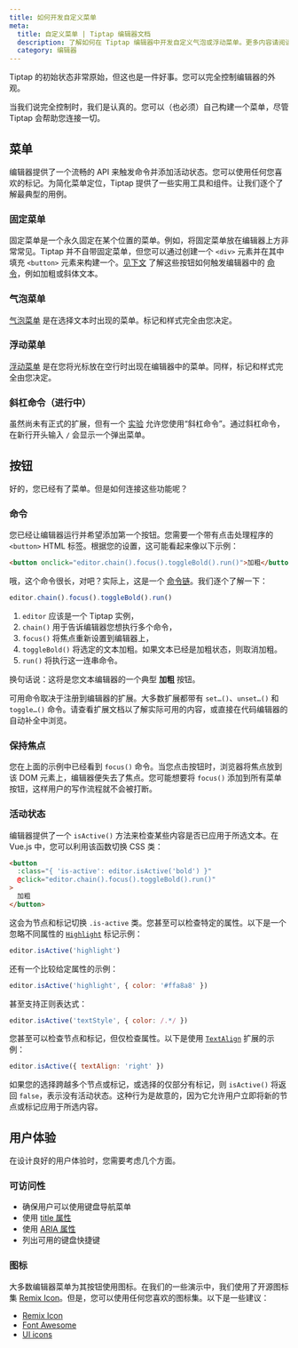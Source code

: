 ```yaml
---
title: 如何开发自定义菜单
meta:
  title: 自定义菜单 | Tiptap 编辑器文档
  description: 了解如何在 Tiptap 编辑器中开发自定义气泡或浮动菜单。更多内容请阅读我们的文档！
  category: 编辑器
---
```



Tiptap 的初始状态非常原始，但这也是一件好事。您可以完全控制编辑器的外观。

当我们说完全控制时，我们是认真的。您可以（也必须）自己构建一个菜单，尽管 Tiptap 会帮助您连接一切。

## 菜单

编辑器提供了一个流畅的 API 来触发命令并添加活动状态。您可以使用任何您喜欢的标记。为简化菜单定位，Tiptap 提供了一些实用工具和组件。让我们逐个了解最典型的用例。

### 固定菜单

固定菜单是一个永久固定在某个位置的菜单。例如，将固定菜单放在编辑器上方非常常见。Tiptap 并不自带固定菜单，但您可以通过创建一个 `<div>` 元素并在其中填充 `<button>` 元素来构建一个。[见下文](#buttons) 了解这些按钮如何触发编辑器中的 [命令](/editor/api/commands)，例如加粗或斜体文本。

### 气泡菜单

[气泡菜单](/editor/extensions/functionality/bubble-menu) 是在选择文本时出现的菜单。标记和样式完全由您决定。

<CodeDemo path="/Extensions/BubbleMenu?inline=false&hideSource=true" />

### 浮动菜单

[浮动菜单](/editor/extensions/functionality/floatingmenu) 是在您将光标放在空行时出现在编辑器中的菜单。同样，标记和样式完全由您决定。

<CodeDemo path="/Extensions/FloatingMenu?inline=false&hideSource=true" />

### 斜杠命令（进行中）

虽然尚未有正式的扩展，但有一个 [实验](/examples/experiments/slash-commands) 允许您使用“斜杠命令”。通过斜杠命令，在新行开头输入 `/` 会显示一个弹出菜单。

## 按钮

好的，您已经有了菜单。但是如何连接这些功能呢？

### 命令

您已经让编辑器运行并希望添加第一个按钮。您需要一个带有点击处理程序的 `<button>` HTML 标签。根据您的设置，这可能看起来像以下示例：

```html
<button onclick="editor.chain().focus().toggleBold().run()">加粗</button>
```

哦，这个命令很长，对吧？实际上，这是一个 [命令链](/editor/api/commands)。我们逐个了解一下：

```js
editor.chain().focus().toggleBold().run()
```

1. `editor` 应该是一个 Tiptap 实例，
2. `chain()` 用于告诉编辑器您想执行多个命令，
3. `focus()` 将焦点重新设置到编辑器上，
4. `toggleBold()` 将选定的文本加粗。如果文本已经是加粗状态，则取消加粗。
5. `run()` 将执行这一连串命令。

换句话说：这将是您文本编辑器的一个典型 **加粗** 按钮。

可用命令取决于注册到编辑器的扩展。大多数扩展都带有 `set…()`、`unset…()` 和 `toggle…()` 命令。请查看扩展文档以了解实际可用的内容，或直接在代码编辑器的自动补全中浏览。

### 保持焦点

您在上面的示例中已经看到 `focus()` 命令。当您点击按钮时，浏览器将焦点放到该 DOM 元素上，编辑器便失去了焦点。您可能想要将 `focus()` 添加到所有菜单按钮，这样用户的写作流程就不会被打断。

### 活动状态

编辑器提供了一个 `isActive()` 方法来检查某些内容是否已应用于所选文本。在 Vue.js 中，您可以利用该函数切换 CSS 类：

```html
<button
  :class="{ 'is-active': editor.isActive('bold') }"
  @click="editor.chain().focus().toggleBold().run()"
>
  加粗
</button>
```

这会为节点和标记切换 `.is-active` 类。您甚至可以检查特定的属性。以下是一个忽略不同属性的 [`Highlight`](/editor/extensions/marks/highlight) 标记示例：

```js
editor.isActive('highlight')
```

还有一个比较给定属性的示例：

```js
editor.isActive('highlight', { color: '#ffa8a8' })
```

甚至支持正则表达式：

```js
editor.isActive('textStyle', { color: /.*/ })
```

您甚至可以检查节点和标记，但仅检查属性。以下是使用 [`TextAlign`](/editor/extensions/functionality/textalign) 扩展的示例：

```js
editor.isActive({ textAlign: 'right' })
```

如果您的选择跨越多个节点或标记，或选择的仅部分有标记，则 `isActive()` 将返回 `false`，表示没有活动状态。这种行为是故意的，因为它允许用户立即将新的节点或标记应用于所选内容。

## 用户体验

在设计良好的用户体验时，您需要考虑几个方面。

### 可访问性

- 确保用户可以使用键盘导航菜单
- 使用 [title 属性](https://developer.mozilla.org/de/docs/Web/HTML/Global_attributes/title)
- 使用 [ARIA 属性](https://developer.mozilla.org/en-US/docs/Learn/Accessibility/WAI-ARIA_basics)
- 列出可用的键盘快捷键

### 图标

大多数编辑器菜单为其按钮使用图标。在我们的一些演示中，我们使用了开源图标集 [Remix Icon](https://remixicon.com/)。但是，您可以使用任何您喜欢的图标集。以下是一些建议：

- [Remix Icon](https://remixicon.com/#editor)
- [Font Awesome](https://fontawesome.com/icons?c=editors)
- [UI icons](https://www.ibm.com/design/language/iconography/ui-icons/library/)